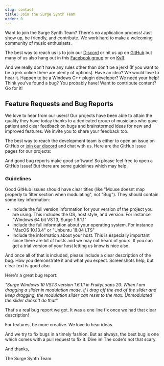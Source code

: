 ```yaml
---
slug: contact
title: Join the Surge Synth Team
order: 0
---
```



Want to join the Surge Synth Team? There's no application process! Just show up, be
friendly, and contribute. We work hard to make a welcoming community of music
enthusiasts.

The best way to reach us is to join our [Discord](https://discord.gg/aFQDdMV) or hit us up
on [GitHub](https://github.com/surge-synthesizer) but many of us also hang out in this
[Facebook group](https://www.facebook.com/groups/surgesynth/) or on
[KvR](https://www.kvraudio.com/forum/viewtopic.php?f=1&t=511922).

And we really don't have any rules other than don't be a jerk! (If you want to be a
jerk online there are plenty of options). Have an idea? We would love to hear it.
Happen to be a Windows C++ plugin developer? We need your help! Think you've
found a bug? You probably have! Want to contribute content? Go for it!

## Feature Requests and Bug Reports

We love to hear from our users! Our projects have been able to attain the quality they have today
thanks to a dedicated group of musicians who gave patient and clear feedback on bugs and brainstormed
ideas for new and improved features. We invite you to share your feedback too.

The best way to reach the development team is either to open an issue on GitHub or
[join our discord](https://discord.gg/aFQDdMV) and chat with us. Here are the GitHub issue pages for our projects:

<IssueTrackers />

And good bug reports make good software! So please feel free to open a GitHub issue! But there are some guidelines
which may help.

### Guidelines

Good GitHub issues should have clear titles (like "Mouse doesnt map properly to filter section when modulating",
not "Bug"). They should contain some key information:

-   Include the full version information for your version of the project you are using. This includes the OS,
    host style, and version. For instance "Windows 64 bit VST3, Surge 1.6.1.1"
-   Include the full information about your operating system. For instance "MacOS 10.13.4" or "Unbuntu 18.04 LTS"
-   Include the information about your host. This is especially important since there are lot of hosts and we may not
    heard of yours. If you can get a trial version of your host letting us know is nice also.

And once all of that is included, please include a clear description of the bug. How you demonstrate it and what
you expect. Screenshots help, but clear text is good also.

Here's a great bug report:

_"Surge Windows 10 VST3 version 1.6.1.1 in FruityLoops 20. When I am dragging a slider in modulation mode, if I drag
off the end of the slider and keep dragging, the modulation slider can reset to the max. Unmodulated the slider
doesn't do that"_

That's a real bug report we got. It was a one line fix once we had that clear description!

For features, be more creative. We love to hear ideas.

And we try to fix bugs in a timely fashion. But as always, the best bug is one which comes with a pull request to
fix it. Dive in! The code's not that scary.

And thanks,

The Surge Synth Team
